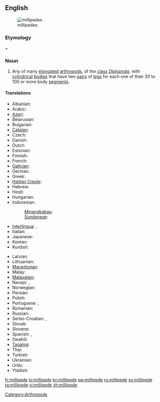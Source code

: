 {{wikipedia}}
==English==
[[Image:Millipedes.jpg|thumb|millipedes]]

===Etymology===
{{etyl|la}} {{term|milli-||thousand|lang=la}} + {{term|pedis||foot|lang=la}}

===Noun===
{{en-noun}}

# Any of many [[elongated]] [[arthropod]]s, of the [[class]] ''[[Diplopoda]]'', with [[cylindrical]] [[bodies]] that have two [[pair]]s of [[leg]]s for each one of their 20 to 100 or more body [[segment]]s.

====Translations====
{{trans-top|elongated arthropod}}
* Albanian: {{t|sq|shumëkëmbësh}}
* Arabic: {{t|ar|العصر الألفي السعيد|sc=Arab}}
* [[Azeri]]: {{t|az|kırkayak}}
* Belarusian: {{t|be|Многоножка|sc=Cyrl}}
* Bulgarian: {{t|bg|стоножка|sc=Cyrl}}
* [[Catalan]]: {{t|ca|milpeu}}
* Czech: {{t|cs|stonožka}}
* Danish: {{t|da|tusindben}}
* Dutch: {{t|nl|miljoenpoot|m}}
* Estonian: {{t|et|tuhatjalg}}
* Finnish: {{t-|fi|tuhatjalkainen}}
* French: {{t|fr|diplopode jule|m}}
* [[Galician]]: {{t|gl|cempés}}
* German: {{t|de|Tausendfüßler|m}}
* Greek: {{t|el|σαρανταποδαρούσα|sc=Grek|tr=sarantapodarooúsa}}
* [[Haitian Creole]]: {{tø|ht|milipèd}}
* Hebrew: {{t|he|מרבה רגלים|sc=Hebr}}
* Hindi: {{t|hi|गोजर|sc=Deva}}
* Hungarian: {{t|hu|százlábú}}
* Indonesian: {{t|id|kaki seribu}}
*: [[Minangkabau]]: {{tø|min|kulum-kulum}}
*: [[Sundanese]]: {{t|su|titinggi}}
* [[Interlingua]]: {{t|ia|millepedes}}, {{t|ia|myriapodo}}
* Italian: {{t|it|millepiedi}}
* Japanese: {{t|ja|ヤスデ|sc=Jpan}}
* Korean: {{t|ko|노래기|sc=Kore}}
* Kurdish: {{t|ku|هه‌زارپێ|sc=ku-Arab}}
{{trans-mid}}
* Latvian: {{t|lv|daudzkājis}}
* Lithuanian: {{t|lt|šimtakojis}}
* [[Macedonian]]: {{t|mk|стоногалка|f|tr=stonógalka}}
* Malay: {{t|ms|gonggok}}
* [[Malayalam]]: {{t|ml|തേരട്ട|tr=theratta|sc=Mlym|xs=Malayalam}}
* Navajo: {{tø|nv|jááłánii}}, {{tø|nv|jáád łánii}}
* Norwegian: {{t|no|tusenbein}}
* Persian: {{t|fa|هزار پا|sc=fa-Arab}}
* Polish: {{t|pl|stonoga}}
* Portuguese: {{t|pt|centopéia|f}}, {{t|pt|lacraia|f}}
* Romanian: {{t|ro|miriapod}}
* Russian: {{t|ru|многоножка|f|tr=mnogonóžka}}
* Serbo-Croatian: {{t|sh|stonoga|sc=Latn}}, {{t|sh|стонога|sc=Cyrl}}
* Slovak: {{t|sk|stonožka}}
* Slovene: {{t|sl|stonoga}}
* Spanish: {{t|es|milpiés|m}}, {{t|es|congorocho|m}} {{qualifier|Venezuela}}
* Swahili: {{t+|sw|jongoo|xs=Swahili}}
* [[Tagalog]]: {{t|tl|milipid}}
* Thai: {{t|th|กิ้งกื|sc=Thai}}
* Turkish: {{t+|tr|kırkayak}}
* Ukrainian: {{t|uk|багатоніжка|sc=Cyrl}}
* Urdu: {{t|ur|گوجر|sc=ur-Arab}}
* Yiddish: {{t|yi|מילליפּעדע|sc=yi-Hebr}}
{{trans-bottom}}

[[Category:Arthropods]]

[[fr:millipede]]
[[io:millipede]]
[[kn:millipede]]
[[sw:millipede]]
[[ru:millipede]]
[[sv:millipede]]
[[ta:millipede]]
[[vi:millipede]]
[[zh:millipede]]